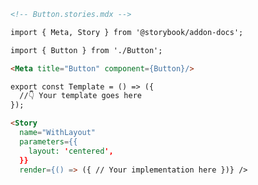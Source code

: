 ```md
<!-- Button.stories.mdx -->

import { Meta, Story } from '@storybook/addon-docs';

import { Button } from './Button';

<Meta title="Button" component={Button}/>

export const Template = () => ({
  //👇 Your template goes here
});

<Story
  name="WithLayout"
  parameters={{
    layout: 'centered',
  }}
  render={() => ({ // Your implementation here })} />
```
